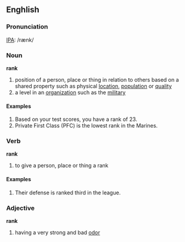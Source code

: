 ==Enghlish==
===Pronunciation===
[[IPA]]: /rænk/
===Noun===
'''rank'''
#position of a person, place or thing in relation to others based on a shared property such as physical [[location]], [[population]] or [[quality]]
#a level in an [[organization]] such as the [[military]]
====Examples====
#Based on your test scores, you have a rank of 23.
#Private First Class (PFC) is the lowest rank in the Marines.
===Verb===
'''rank'''
#to give a person, place or thing a rank
====Examples====
#Their defense is ranked third in the league.
===Adjective===
'''rank'''
#having a very strong and bad [[odor]]